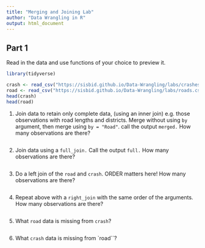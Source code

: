 ```yaml
---
title: "Merging and Joining Lab"
author: "Data Wrangling in R"
output: html_document
---
```


## Part 1

Read in the data and use functions of your choice to preview it.

```r
library(tidyverse)

crash <- read_csv("https://sisbid.github.io/Data-Wrangling/labs/crashes.csv")
road <- read_csv("https://sisbid.github.io/Data-Wrangling/labs/roads.csv")
head(crash)
head(road)
```

1. Join data to retain only complete data, (using an inner join) e.g. those observations with road lengths and districts.  Merge without using `by` argument, then merge using `by = "Road"`. call the output `merged.`  How many observations are there?

```r

```

2. Join data using a `full_join.`  Call the output `full.`   How many observations are there?

```r

```

3. Do a left join of the `road` and `crash`.  ORDER matters here!  How many observations are there?

```r

```

4. Repeat above with a `right_join` with the same order of the arguments. How many observations are there?

```r

```

5. What `road` data is missing from `crash`?

```r

```

6. What `crash` data is missing from `road``?

```r

```
